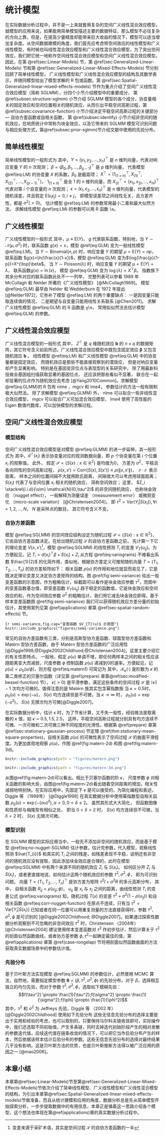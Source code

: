 # 统计模型 {#models}

在实际数据分析过程中，并不是一上来就套用复杂的空间广义线性混合效应模型，就模型的应用来说，如果能用简单模型描述主要的数据特征，那么模型不必往复杂的方向上靠，但是，在提高少量精度却能带来巨大收益的情况下，模型可以适当增加复杂度。从空间数据建模的角度，我们首先应考虑带空间效应的线性模型和广义线性模型，有时候也叫线性混合效应模型和广义线性混合效应模型，为了突出空间效应，我们把它统一地称作空间线性混合效应模型和空间广义线性混合效应模型。因此，在第 \@ref(sec:Linear-Models) 节，第 \@ref(sec:Generalized-Linear-Models) 节和第 \@ref(sec:Generalized-Linear-Mixed-Effects-Models) 节分别回顾了简单线性模型， 广义线性模型和广义线性混合效应模型的结构及其数学表示，并随同模型给出了模型求解的 R 包或函数。第 \@ref(sec:Spatial-Generalized-linear-mixed-effects-models) 节作为重点介绍了空间广义线性混合效应模型（简称 SGLMM），分四个小节介绍模型中的重要成分， 第  \@ref(subsec:structure-sglmm) 小节介绍 SGLMM 模型的各个成分，协变量相关的固定效应和空间位置相关的随机效应，从而引出平稳空间高斯过程，第 \@ref(subsec:covariance-function) 小节介绍决定平稳空间高斯过程的关键部分 --- 自协方差函数或自相关函数， 第 \@ref(subsec:identify) 小节介绍非空间的随机效应，在地质统计中常称为块金效应，以及它带来的 SGLMM 模型可识别问题与相应处理方式，第\@ref(subsec:prior-sglmm)节介绍文献中使用的先验分布。


## 简单线性模型 {#sec:Linear-Models}

简单线性模型的一般形式为
\begin{equation}
Y = X^{\top}\beta + \epsilon, \mathsf{E}(\epsilon) = 0, \mathsf{Cov}(\epsilon) = \sigma^2\mathbf{I}  (\#eq:LM)
\end{equation}
\noindent 其中，$Y = (y_1,y_2,\ldots,y_n)^{\top}$ 是 $n$ 维列向量，代表对响应变量 $Y$ 的 $n$ 次观测； $\beta = (\beta_0,\beta_1,\ldots,\beta_{p-1})^{\top}$ 是 $p$ 维列向量， 代表模型 \@ref(eq:LM) 的协变量 $X$ 的系数，$\beta_0$ 是截距项； $X^{\top} = (1_{(1\times n)}^{\top},X_{(1)}^{\top},X_{(2)}^{\top},\ldots,X_{(p-1)}^{\top})$， $1_{(1\times n)}^{\top}$ 是全 1 的 $n$ 维列向量，而 $X_{(i)}^{\top} = (x_{1i},x_{2i},\ldots,x_{ni})^{\top}$ 代表对第 $i$ 个自变量的 $n$ 次观测； $\epsilon = (\epsilon_1,\epsilon_2,\ldots,\epsilon_n)^{\top}$ 是 $n$ 维列向量，代表模型的随机误差，并且假定 $\mathsf{E}(\epsilon_i \epsilon_j) = 0, i \ne j$， 即模型误差项之间线性无关，且方差齐性，都是 $\sigma^2(>0)$。 估计模型 \@ref(eq:LM) 的参数常用最小二乘和最大似然方法， 求解线性模型 \@ref(eq:LM) 的参数可以用 R 函数 `lm`。


## 广义线性模型 {#sec:Generalized-Linear-Models}

广义线性模型的一般形式
\begin{equation}
g(\mu) = X^{\top}\beta  (\#eq:GLM)
\end{equation}
\noindent 其中，$\mu \equiv \mathsf{E}(Y)$， $g$ 代表联系函数，特别地，当 $Y \sim \mathcal{N}(\mu,\sigma^2)$ 时，联系函数 $g(x) = x$，模型 \@ref(eq:GLM) 变为一般线性模型 \@ref(eq:LM)。当 $Y \sim \mathrm{Binomial}(n,p)$ 时，响应变量 $Y$ 的期望 $\mu =\mathsf{E}(Y) = np$， 联系函数 $g(x)=\ln(\frac{x}{1-x})$，模型 \@ref(eq:GLM) 变为$\log(\frac{p}{1-p})=X^{\top}\beta$。 当 $Y \sim \mathrm{Poisson}(\lambda)$ 时，响应变量 $Y$ 的期望 $\mu =\mathsf{E}(Y) = \lambda$， 联系函数$g(x) = \ln(x)$， 模型 \@ref(eq:GLM) 变为 $\log(\lambda) = X^{\top}\beta$。 指数族下其余分布对应的联系函数此处不一一列举， 完整列表可以参看 1989 年 McCullagh 和 Nelder 所著的《广义线性模型》 [@McCullagh1989]。 模型 \@ref(eq:GLM) 最早由 Nelder 和 Wedderburn 在 1972 年提出 [@Nelder1972]，它弥补了模型 \@ref(eq:LM) 的两个重要缺点： 一是因变量只能取连续值的情况， 二是期望与自变量只能用线性关系联系 [@Chen2011]。 求解广义线性模型 \@ref(eq:GLM) 的 R 函数是 `glm`， 常用拟似然法去估计模型 \@ref(eq:GLM) 的参数。

## 广义线性混合效应模型 {#sec:Generalized-Linear-Mixed-Effects-Models}

广义线性混合模型的一般形式
\begin{equation}
g(\mu) = X^{\top}\boldsymbol{\beta} + Z^{\top}\mathbf{b}  (\#eq:GLMM)
\end{equation}
\noindent 其中， $Z^{\top}$ 是 $q$ 维随机效应 $\mathbf{b}$ 的 $n \times q$ 的数据矩阵，其它符号含义如前所述。广义线性混合效应模型中既包含固定效应 $\boldsymbol{\beta}$ 又包含随机效应 $\mathbf{b}$ 。 线性模型 \@ref(eq:LM) 和广义线性模型 \@ref(eq:GLM) 中的协变量都是固定效应， 而随机效应是那些不能直接观察到的潜效应， 但是对响应变量却产生显著影响。 特别是在基因变异位点与表现型的关系研究中， 除了用最新科技做全基因组扫描获取显著的基因位点， 还应该把那些看似不显著， 联合在一起却显著的位点作为随机效应去考虑 [@Yang2010Common]。求解模型 \@ref(eq:GLMM)的 R 包有 nlme ，mgcv  和 lme4， 参数估计的方法一般有限制极大似然法。 除了求解模型 \@ref(eq:GLMM) 外， nlme 可以拟合一些非线性混合效应模型， mgcv 可以拟合广义可加混合效应模型， lme4 使用了高性能的 Eigen 数值代数库，可以加快模型的求解过程。

## 空间广义线性混合效应模型 {#sec:Spatial-Generalized-linear-mixed-effects-models}

### 模型结构 {#subsec:structure-sglmm}

空间广义线性混合效应模型是对模型 \@ref(eq:GLMM) 的进一步延伸，其一般形式为
\begin{equation}
g(\mu_i) = d(x_i)^{\top}\beta + S(x_i) + Z_i (\#eq:SGLMM)
\end{equation}
\noindent 其中，$d^{\top}(x_i)$ 表示协变量对应的观测数据向量，即 $p$ 个协变量在第 $i$ 个位置 $x_i$ 的观察值。 此外， 假定 $\mathcal{S} = \{S(x): x \in \mathbb{R}^2\}$ 是均值为0， 方差为 $\sigma^2$，平稳且各向同性的空间高斯过程， $\rho(x,x') = \mathsf{Corr}\{S(x),S(x')\} \equiv \rho(\|x,x'\|)$， $\|\cdot\|$ 表示距离， 样本之间的位置间隔不大就用欧氏距离， 间隔很大可以考虑用球面距离； $S(x_i)$ 代表了与空间位置 $x_i$ 相关的随机效应， 简称空间效应； 这里， $Z_i \stackrel{i.i.d}{\sim} \mathcal{N}(0,\tau^2)$ 的非空间随机效应， 也称块金效应 （nugget effect）， 一般解释为测量误差 （measurement error） 或微观变化 （micro-scale variation） [@Christensen2004]， 即 $\tau^2=\mathsf{Var}(Y_{i}|S(x_{i})),\forall i = 1,2, \ldots, N$， $N$ 是采样点的数目， 其它符号含义不变。


### 自协方差函数 {#subsec:covariance-function}

模型 \@ref(eq:SGLMM) 的空间效应结构设定为随机过程 $\mathcal{S} = \{S(x): x \in \mathbb{R}^2\}$，它由自协方差函数决定。在给出随机过程 $\mathcal{S}$ 的自协方差函数之前， 先计算一下它的理论变差 $V(x,x')$^[变差来源于采矿术语，其实是空间过程 $\mathcal{S}$ 的自协方差函数的一半]，模型 \@ref(eq:SGLMM) 的线性预测 $T_{i}$ 的变差 $V_{T}(u_{ij})$。为方便起见，记 $T_{i} = d(x_i)^{\top}\beta + S(x_i) + Z_i$
\begin{equation}
\begin{aligned}
V(x,x') 
      &= \frac{1}{2}\mathsf{Var}\{S(x)-S(x')\}\\
      &= \frac{1}{2}\mathsf{Cov}(S(x)-S(x'),S(x)-S(x'))\\
      &= \frac{1}{2}\{\mathsf{E}[S(x)-S(x')][S(x)-S(x')]-[\mathsf{E}(S(x)-S(x'))]^2\}\\
      &= \sigma^2-\mathsf{Cov}(S(x),S(x'))=\sigma^2\{1-\rho(u)\}\\
V_{T}(u_{ij})
      &= \frac{1}{2}\mathsf{Var}\{T_{i}(x)-T_{j}(x)\} \\
      &= \frac{1}{2}\mathsf{E}[(T_{i}-T_{j})^2]=\tau^2+\sigma^2(1-\rho(u_{ij})) 
\end{aligned} (\#eq:variograms)
\end{equation}
\noindent 从方程 \@ref(eq:variograms) 不难看出系数 $\frac{1}{2}$ 的化简作用，类似地，根据协方差定义可推知随机向量 $T = (T_1,T_2,\ldots,T_n)$ 的协方差矩阵如下：
\begin{equation}
\begin{aligned}
\mathsf{Cov}(T_{i}(x),T_{i}(x)) &= \mathsf{E}[S(x_i)]^2 + \mathsf{E}Z_{i}^{2}= \sigma^2+\tau^2 \\
\mathsf{Cov}(T_{i}(x),T_{j}(x)) &= \mathsf{E}[S(x_i)S(x_j)]  = \sigma^2\rho(u_{ij})
\end{aligned}
\end{equation}
\noindent 相关函数 $\rho(u)$ 的作用和地位就显而易见了，它是既决定理论变差又决定协方差矩阵的结构。图 \@ref(fig:semi-variance) 给出一般变差函数的示意图，作为粗略估计，纵截距可以看作是块金效应参数 $\tau^2$，而图中的变差函数基台值，即变差函数 $V_{T}(u_{ij})$ 趋于稳定的函数值，它是块金效应和空间效应的和，作为空间效应参数 $\sigma^2$ 的粗略估计，我们用它减去块金效应即得。基于样本变差函数图 \@ref(fig:semi-variance) 我们可以获得随机效应方差分量的初始估计，其使用案列见第 \@ref(applications) 章第 \@ref(sec:spatial-random-effects) 节。

```{r semi-variance,fig.cap="变差函数 $V_{T}(u)$ 示意图"}
knitr::include_graphics("figures/semi-variance.png")
```

常见的自协方差函数有三类，分别是高斯型协方差函数、球面型协方差函数和 Matérn 型协方差函数，由于 Matérn 型协方差函数的广泛应用性 [@Diggle1998;@Diggle2002Childhood;@Christensen2004]，这里主要介绍它的有关性质特点。
\begin{equation}
\rho(u)=\{2^{\kappa -1}\Gamma(\kappa)\}^{-1}(u/\phi)^{\kappa}\mathcal{K}_{\kappa}(u/\phi),u > 0 (\#eq:matern1)
\end{equation}
\noindent 一般地，假定 $\rho(u)$ 单调不增，即任何两样本之间的相关性应该随距离变大而减弱，尺度参数 $\phi$ 控制函数 $\rho(u)$ 递减到0的速率。方便起见，记 $\rho(u) = \rho_{0}(u/\phi)$，则方程 \@ref(eq:matern1) 可简记为
\begin{equation}
\rho_{0}(u)=\{2^{\kappa -1}\Gamma(\kappa)\}^{-1}(u)^{\kappa}\mathcal{K}_{\kappa}(u),u > 0 (\#eq:matern2)
\end{equation}
\noindent 其中，$\mathcal{K}_{\kappa}(\cdot)$ 是阶数为 $\kappa$ 的第二类修正的贝塞尔函数（详见第 \@ref(prepare) 章第\@ref(sec:modified-bessel-function) 节）， $\kappa(>0)$ 是平滑参数，满足这些条件的空间过程 $\mathcal{S}$ 是 $\lceil\kappa\rceil-1$ 次均方可微的。值得注意的是 Matérn 族其实包含幂指数族
\noindent 当 $\kappa = 0.5$时，$\rho_{0}(u) = \exp(-u)$， $S(x)$ 均方连续但是不可微，当 $\kappa \to \infty$ 时， $\rho_{0}(u) = \exp(-u^2)$， $S(x)$ 无限次均方可微[@Diggle2007]。

在实际数据分析中，估计 $\kappa$ 时，为了节省计算，又不失一般性，经验做法是取离散的 $\kappa$ 值，如 $\kappa = 0.5, 1.5, 2.5$， 这样，平稳空间高斯过程就分别具有均方连续不可微、一次可微和二次可微三种不同程度的光滑性。根据第 \@ref(prepare) 章第 \@ref(sec:stationary-gaussian-process) 节定理 \@ref(thm:stationary-mean-square-properties)，自相关函数 $\rho(u)$ 的可微性表示了空间过程 $\mathcal{S}$ 的曲面平滑程度。为更加直观地观察 $\rho(u)$，作图 \@ref(fig:matern-2d) 和图 \@ref(fig:matern-3d)。

```r
knitr::include_graphics(path = "figures/matern.png")
```
```r
knitr::include_graphics(path = "figures/matern-3d.png")
```

从图\@ref(fig:matern-2d)可以看出，相比于贝塞尔函数的阶 $\kappa$， 尺度参数 $\phi$ 对相关函数的影响大些，由图\@ref(fig:matern-2d)看出随着空间距离的增加，相关性减弱地特别快。在实际应用中，先固定下 $\kappa$ 是可以接受的，为简化编程和表述，Diggle 等 （1998年） [@Diggle1998] 在真实数据分析中使用幂指数型自相关函数 $\rho_{0}(u) = \exp(-(\alpha u)^{\delta}), \alpha > 0, 0 < \delta \leq 2$。 虽然其形式大大简化， 但函数图像和性质却与梅隆型有相似之处， 即当 $0 < \delta < 2$ 时， $S(x)$ 均方连续但不可微，当 $\delta = 2$ 时， $S(x)$ 无限次可微。

### 模型识别 {#subsec:identify}

在 SGLMM 模型的实际应用当中，一般先不添加非空间的随机效应，而是基于模型 \@ref(eq:no-nugget-SGLMM) 估计参数，估计完参数，代入模型，观察线性预测 $\hat{T_{i}}$ 和真实的 $T_i$ 之间的残差，如残差表现不平稳，说明还有非空间的随机效应没有提取，因此添加块金效应是合理的，此时在模型 \@ref(eq:SGLMM) 中有两个来源不同的随机效应 $Z_{i}$ 与 $S(x_i)$。
\begin{equation}
g(\mu_i) = d(x_i)^{\top}\beta + S(x_i) (\#eq:no-nugget-SGLMM)
\end{equation}
如何区分开 $Z_{i}$ 与 $S(x_i)$，或者更直接地说，如何估计这两个随机效应的参数 $\tau^2, \sigma^2, \phi$， 即为可识别问题。 向量 $T = (T_1,T_2,\ldots,T_n)^{\top}$ 是协方差为矩阵 $\tau^2I + \sigma^2R$ 的多元高斯分布， 其中， 自相关函数 $R_{ij} = \rho(u_{ij}; \phi)$， $u_{ij}$ 是 $x_i$ 与 $x_j$ 之间的距离，由线性预测 $T_{i}$ 的变差公式 \@ref(eq:variograms) 知，随机过程 $T(x)$ 的变差 $\tau^2 + \sigma^2(1-\rho(u_{ij}))$ 和自相关函数 \@ref(eq:corr-nugget-function) 
\begin{equation}
\rho^{\star}(u) =
\begin{cases}
                                     1 & : x_{i} = x_{j}  \\
\sigma^2\rho(u_{ij})/(\sigma^2+\tau^2) & : x_{i} \neq x_{j}
\end{cases} (\#eq:corr-nugget-function)
\end{equation}
\noindent 在原点不连续，只有当 $\tau^2 = \mathsf{Var}[Y_i|S(x_i)]$ 已知或者在同一位置可以用重复测量的方法直接获得时，参数 $\tau^2, \sigma^2, \phi$ 是可识别的 [@Diggle2002Childhood; @Diggle2007]。如果通过探索性数据分析观察到不可忽略的非空间效应 $\tau^2$ 时，Christensen （2004年） [@Christensen2004] 建议使用样本变差函数对 $\tau^2$ 作初步估计，然后计算关于 $\tau^2$ 的剖面似然函数曲线，或者协方差参数 $\phi,\tau^2$一起确定最佳的值，第 \@ref(applications) 章第 \@ref(case-rongelap) 节将用剖面似然函数曲面的方法获取真实数据场景中的参数估计值。

### 先验分布 {#subsec:prior-sglmm}

基于贝叶斯方法实现模型 \@ref(eq:SGLMM) 的参数估计，必然使用 MCMC 算法，自然地，需要指定模型参数 $\boldsymbol{\theta} = (\beta,\tau^2,\sigma^2,\phi)$ 的先验分布。对于 $\beta$，选择相互独立的均匀先验，而对于参数 $\tau^2,\sigma^2,\phi$，选取如下模糊先验：
$$f(\tau^2) \propto \frac{1}{\tau^2};f(\sigma^2) \propto \frac{1}{\sigma^2};f(\phi) \propto \frac{1}{\phi^2}$$
\noindent 其中，$\tau^2$ 和 $\sigma^2$ 为 Jeffreys 先验，Diggle 等 （2002 年） [@Diggle2002Childhood] 使用如下先验分布
\begin{equation*}
\log(\nu^2),\log(\sigma^2),\log(\phi)  \sim \text{正态分布}
\end{equation*}
这些无信息先验分布的选择主要是出于实用和经验的考虑，也可以取别的，只要保持马尔科夫链收敛即可，实际操作中，我们还选取不同初始值，产生多条链，同时去掉迭代初始阶段产生的相对发散的参数迭代值，后续迭代值在链条收敛的情况下，可以把它当作后验分布产生的样本，然后依据该样本估计后验分布的参数。这些无信息先验分布的选择对最终结果几乎没有影响，这是贝叶斯方法的优势，也是贝叶斯推断方法得以被广泛应用的原因之一 [@mao2006]。

## 本章小结 {#sec:models}

本章第\@ref(sec:Linear-Models)节至第\@ref(sec:Generalized-Linear-Mixed-Effects-Models)节依次介绍了简单线性模型、广义线性模型和广义线性混合模型的结构，为引出本章第\@ref(sec:Spatial-Generalized-linear-mixed-effects-models)节做准备，而且从统计建模和应用的角度，数据分析总是先从简单模型开始探索分析，一步步提取数据中的有用信息，本章正是循着这一思路介绍各个模型，这个想法也体现在第\@ref(applications)章的真实数据分析过程中。



